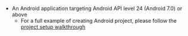 * An Android application targeting Android API level 24 (Android 7.0) or above
    * For a full example of creating Android project, please follow the [project setup walkthrough](/gen1/[platform]/start/project-setup/create-application/)

